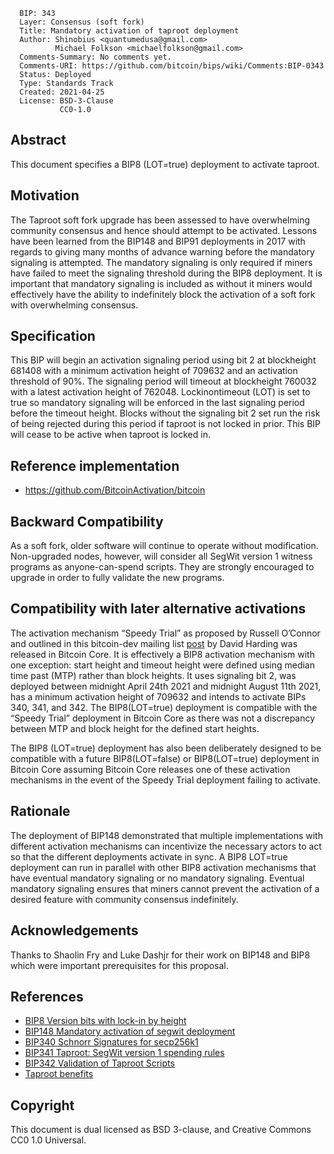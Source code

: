 <pre>
  BIP: 343
  Layer: Consensus (soft fork)
  Title: Mandatory activation of taproot deployment
  Author: Shinobius <quantumedusa@gmail.com>
          Michael Folkson <michaelfolkson@gmail.com>
  Comments-Summary: No comments yet.
  Comments-URI: https://github.com/bitcoin/bips/wiki/Comments:BIP-0343
  Status: Deployed
  Type: Standards Track
  Created: 2021-04-25
  License: BSD-3-Clause
           CC0-1.0
</pre>

==Abstract==

This document specifies a BIP8 (LOT=true) deployment to activate taproot.

==Motivation==

The Taproot soft fork upgrade has been assessed to have overwhelming community consensus and hence should attempt to be activated. Lessons have been learned from the BIP148 and BIP91 deployments in 2017 with regards to giving many months of advance warning before the mandatory signaling is attempted. The mandatory signaling is only required if miners have failed to meet the signaling threshold during the BIP8 deployment. It is important that mandatory signaling is included as without it miners would effectively have the ability to indefinitely block the activation of a soft fork with overwhelming consensus.

==Specification==

This BIP will begin an activation signaling period using bit 2 at blockheight 681408 with a minimum activation height of 709632 and an activation threshold of 90%. The signaling period will timeout at blockheight 760032 with a latest activation height of 762048. Lockinontimeout (LOT) is set to true so mandatory signaling will be enforced in the last signaling period before the timeout height. Blocks without the signaling bit 2 set run the risk of being rejected during this period if taproot is not locked in prior. This BIP will cease to be active when taproot is locked in.

==Reference implementation==

*[[https://github.com/BitcoinActivation/bitcoin]]

==Backward Compatibility==

As a soft fork, older software will continue to operate without modification. Non-upgraded nodes, however, will consider all SegWit version 1 witness programs as anyone-can-spend scripts. They are strongly encouraged to upgrade in order to fully validate the new programs.

==Compatibility with later alternative activations==

The activation mechanism “Speedy Trial” as proposed by Russell O’Connor and outlined in this bitcoin-dev mailing list [https://lists.linuxfoundation.org/pipermail/bitcoin-dev/2021-March/018583.html post] by David Harding was released in Bitcoin Core. It is effectively a BIP8 activation mechanism with one exception: start height and timeout height were defined using median time past (MTP) rather than block heights. It uses signaling bit 2, was deployed between midnight April 24th 2021 and midnight August 11th 2021, has a minimum activation height of 709632 and intends to activate BIPs 340, 341, and 342. The BIP8(LOT=true) deployment is compatible with the “Speedy Trial” deployment in Bitcoin Core as there was not a discrepancy between MTP and block height for the defined start heights.

The BIP8 (LOT=true) deployment has also been deliberately designed to be compatible with a future BIP8(LOT=false) or BIP8(LOT=true) deployment in Bitcoin Core assuming Bitcoin Core releases one of these activation mechanisms in the event of the Speedy Trial deployment failing to activate.

==Rationale==

The deployment of BIP148 demonstrated that multiple implementations with different activation mechanisms can incentivize the necessary actors to act so that the different deployments activate in sync. A BIP8 LOT=true deployment can run in parallel with other BIP8 activation mechanisms that have eventual mandatory signaling or no mandatory signaling. Eventual mandatory signaling ensures that miners cannot prevent the activation of a desired feature with community consensus indefinitely.

==Acknowledgements==

Thanks to Shaolin Fry and Luke Dashjr for their work on BIP148 and BIP8 which were important prerequisites for this proposal.

==References==

*[[bip-0008.mediawiki|BIP8 Version bits with lock-in by height]]
*[[bip-0148.mediawiki|BIP148 Mandatory activation of segwit deployment]]
*[[bip-0340.mediawiki|BIP340 Schnorr Signatures for secp256k1]]
*[[bip-0341.mediawiki|BIP341 Taproot: SegWit version 1 spending rules]]
*[[bip-0342.mediawiki|BIP342 Validation of Taproot Scripts]]
*[https://taproot.works/taproot-faq/ Taproot benefits]

==Copyright==

This document is dual licensed as BSD 3-clause, and Creative Commons CC0 1.0 Universal.

